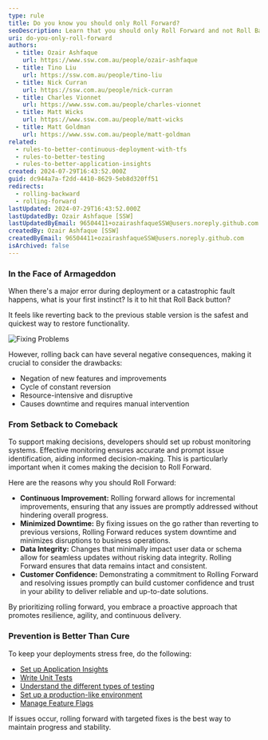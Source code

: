 ```yaml
---
type: rule
title: Do you know you should only Roll Forward?
seoDescription: Learn that you should only Roll Forward and not Roll Backward.
uri: do-you-only-roll-forward
authors:
  - title: Ozair Ashfaque
    url: https://www.ssw.com.au/people/ozair-ashfaque
  - title: Tino Liu
    url: https://ssw.com.au/people/tino-liu
  - title: Nick Curran
    url: https://ssw.com.au/people/nick-curran
  - title: Charles Vionnet
    url: https://www.ssw.com.au/people/charles-vionnet
  - title: Matt Wicks
    url: https://www.ssw.com.au/people/matt-wicks
  - title: Matt Goldman
    url: https://www.ssw.com.au/people/matt-goldman
related:
  - rules-to-better-continuous-deployment-with-tfs
  - rules-to-better-testing
  - rules-to-better-application-insights
created: 2024-07-29T16:43:52.000Z
guid: dc944a7a-f2dd-4410-8629-5eb8d320ff51
redirects:
  - rolling-backward
  - rolling-forward
lastUpdated: 2024-07-29T16:43:52.000Z
lastUpdatedBy: Ozair Ashfaque [SSW]
lastUpdatedByEmail: 96504411+ozairashfaqueSSW@users.noreply.github.com
createdBy: Ozair Ashfaque [SSW]
createdByEmail: 96504411+ozairashfaqueSSW@users.noreply.github.com
isArchived: false
---
```


### In the Face of Armageddon

When there's a major error during deployment or a catastrophic fault happens, what is your first instinct? Is it to hit that Roll Back button?

It feels like reverting back to the previous stable version is the safest and quickest way to restore functionality.

![Fixing Problems](https://imgs.xkcd.com/comics/fixing_problems.png)

However, rolling back can have several negative consequences, making it crucial to consider the drawbacks:

* Negation of new features and improvements
* Cycle of constant reversion
* Resource-intensive and disruptive
* Causes downtime and requires manual intervention

### From Setback to Comeback

To support making decisions, developers should set up robust monitoring systems. Effective monitoring ensures accurate and prompt issue identification, aiding informed decision-making. This is particularly important when it comes making the decision to Roll Forward.

Here are the reasons why you should Roll Forward:

* **Continuous Improvement:** Rolling forward allows for incremental improvements, ensuring that any issues are promptly addressed without hindering overall progress.
* **Minimized Downtime:** By fixing issues on the go rather than reverting to previous versions, Rolling Forward reduces system downtime and minimizes disruptions to business operations.
* **Data Integrity:** Changes that minimally impact user data or schema allow for seamless updates without risking data integrity. Rolling Forward ensures that data remains intact and consistent.
* **Customer Confidence:** Demonstrating a commitment to Rolling Forward and resolving issues promptly can build customer confidence and trust in your ability to deliver reliable and up-to-date solutions.

By prioritizing rolling forward, you embrace a proactive approach that promotes resilience, agility, and continuous delivery.

### Prevention is Better Than Cure

To keep your deployments stress free, do the following:

* [Set up Application Insights](https://www.ssw.com.au/rules/rules-to-better-application-insights/)
* [Write Unit Tests](https://www.ssw.com.au/rules/rules-to-better-unit-tests/)
* [Understand the different types of testing](https://www.ssw.com.au/rules/different-types-of-testing/)
* [Set up a production-like environment](https://www.ssw.com.au/rules/do-you-know-which-environments-you-need-to-provision-when-starting-a-new-project/)
* [Manage Feature Flags](https://learn.microsoft.com/en-us/azure/azure-app-configuration/manage-feature-flags?tabs=azure-portal&WT.mc_id=AZ-MVP-33518)

If issues occur, rolling forward with targeted fixes is the best way to maintain progress and stability.
